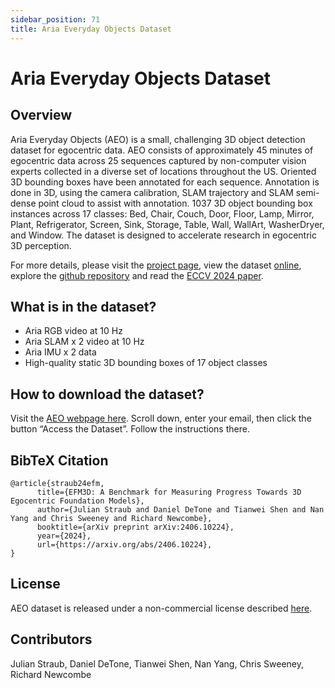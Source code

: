 ```yaml
---
sidebar_position: 71
title: Aria Everyday Objects Dataset
---
```


# Aria Everyday Objects Dataset
## Overview

Aria Everyday Objects (AEO) is a small, challenging 3D object detection dataset for egocentric data.
AEO consists of approximately 45 minutes of egocentric data across 25 sequences captured by non-computer vision experts collected in a diverse set of locations throughout the US.
Oriented 3D bounding boxes have been annotated for each sequence. Annotation is done in 3D, using the camera calibration,
SLAM trajectory and SLAM semi-dense point cloud to assist with annotation. 1037 3D object bounding box instances across 17 classes: Bed, Chair, Couch, Door, Floor, Lamp, Mirror, Plant, Refrigerator, Screen, Sink, Storage, Table, Wall, WallArt, WasherDryer, and Window. The dataset is designed to accelerate research in egocentric 3D perception.

For more details, please visit the [project page](https://www.projectaria.com/datasets/aeo/), view the dataset [online](https://explorer.projectaria.com/aeo),
explore the [github repository](https://github.com/facebookresearch/efm3d) and read the [ECCV 2024 paper](https://arxiv.org/abs/2406.10224).

## What is in the dataset?

* Aria RGB video at 10 Hz
* Aria SLAM x 2 video at 10 Hz
* Aria IMU x 2 data
* High-quality static 3D bounding boxes of 17 object classes


## How to download the dataset?
Visit the [AEO webpage here](https://www.projectaria.com/datasets/aeo/). Scroll down, enter your email, then click the button “Access the Dataset”. Follow the instructions there.

## BibTeX Citation
```
@article{straub24efm,
      title={EFM3D: A Benchmark for Measuring Progress Towards 3D Egocentric Foundation Models},
      author={Julian Straub and Daniel DeTone and Tianwei Shen and Nan Yang and Chris Sweeney and Richard Newcombe},
      booktitle={arXiv preprint arXiv:2406.10224},
      year={2024},
      url={https://arxiv.org/abs/2406.10224},
}
```

## License
AEO dataset is released under a non-commercial license described [here](https://www.projectaria.com/datasets/aeo/license/).

## Contributors
Julian Straub, Daniel DeTone, Tianwei Shen, Nan Yang, Chris Sweeney, Richard Newcombe
